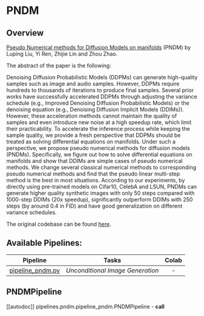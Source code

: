 <!--Copyright 2022 The HuggingFace Team. All rights reserved.

Licensed under the Apache License, Version 2.0 (the "License"); you may not use this file except in compliance with
the License. You may obtain a copy of the License at

http://www.apache.org/licenses/LICENSE-2.0

Unless required by applicable law or agreed to in writing, software distributed under the License is distributed on
an "AS IS" BASIS, WITHOUT WARRANTIES OR CONDITIONS OF ANY KIND, either express or implied. See the License for the
specific language governing permissions and limitations under the License.
-->

# PNDM

## Overview

[Pseudo Numerical methods for Diffusion Models on manifolds](https://arxiv.org/abs/2202.09778) (PNDM) by  Luping Liu, Yi Ren, Zhijie Lin and Zhou Zhao.

The abstract of the paper is the following:

Denoising Diffusion Probabilistic Models (DDPMs) can generate high-quality samples such as image and audio samples. However, DDPMs require hundreds to thousands of iterations to produce final samples. Several prior works have successfully accelerated DDPMs through adjusting the variance schedule (e.g., Improved Denoising Diffusion Probabilistic Models) or the denoising equation (e.g., Denoising Diffusion Implicit Models (DDIMs)). However, these acceleration methods cannot maintain the quality of samples and even introduce new noise at a high speedup rate, which limit their practicability. To accelerate the inference process while keeping the sample quality, we provide a fresh perspective that DDPMs should be treated as solving differential equations on manifolds. Under such a perspective, we propose pseudo numerical methods for diffusion models (PNDMs). Specifically, we figure out how to solve differential equations on manifolds and show that DDIMs are simple cases of pseudo numerical methods. We change several classical numerical methods to corresponding pseudo numerical methods and find that the pseudo linear multi-step method is the best in most situations. According to our experiments, by directly using pre-trained models on Cifar10, CelebA and LSUN, PNDMs can generate higher quality synthetic images with only 50 steps compared with 1000-step DDIMs (20x speedup), significantly outperform DDIMs with 250 steps (by around 0.4 in FID) and have good generalization on different variance schedules. 

The original codebase can be found [here](https://github.com/luping-liu/PNDM).

## Available Pipelines:

| Pipeline | Tasks | Colab
|---|---|:---:|
| [pipeline_pndm.py](https://github.com/huggingface/diffusers/blob/main/src/diffusers/pipelines/pndm/pipeline_pndm.py) | *Unconditional Image Generation* | - |


## PNDMPipeline
[[autodoc]] pipelines.pndm.pipeline_pndm.PNDMPipeline
    - __call__

